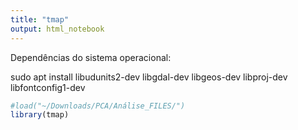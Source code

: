 ```yaml
---
title: "tmap"
output: html_notebook
---
```

Dependências do sistema operacional:

sudo apt install libudunits2-dev libgdal-dev libgeos-dev libproj-dev libfontconfig1-dev

```r
#load("~/Downloads/PCA/Análise_FILES/")
library(tmap)
```
